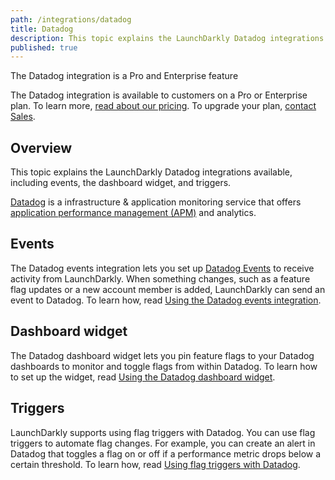 ```yaml
---
path: /integrations/datadog
title: Datadog
description: This topic explains the LaunchDarkly Datadog integrations available, including events and triggers.
published: true
---
```


<Callout intent="primary">
<CalloutTitle>The Datadog integration is a Pro and Enterprise feature</CalloutTitle>
<CalloutDescription>

The Datadog integration is available to customers on a Pro or Enterprise plan. To learn more, [read about our pricing](https://launchdarkly.com/pricing/). To upgrade your plan, [contact Sales](https://launchdarkly.com/contact-sales/).

</CalloutDescription>
</Callout>

## Overview

This topic explains the LaunchDarkly Datadog integrations available, including events, the dashboard widget, and triggers.

[Datadog](https://www.datadoghq.com/) is a infrastructure & application monitoring service that offers [application performance management (APM)](https://en.m.wikipedia.org/wiki/Application_performance_management) and analytics.

## Events

The Datadog events integration lets you set up [Datadog Events](https://docs.datadoghq.com/api/?lang=bash#events) to receive activity from LaunchDarkly. When something changes, such as a feature flag updates or a new account member is added, LaunchDarkly can send an event to Datadog. To learn how, read [Using the Datadog events integration](/integrations/datadog/events).

## Dashboard widget

The Datadog dashboard widget lets you pin feature flags to your Datadog dashboards to monitor and toggle flags from within Datadog. To learn how to set up the widget, read [Using the Datadog dashboard widget](/integrations/datadog/dashboard-widget).

## Triggers

LaunchDarkly supports using flag triggers with Datadog. You can use flag triggers to automate flag changes. For example, you can create an alert in Datadog that toggles a flag on or off if a performance metric drops below a certain threshold. To learn how, read [Using flag triggers with Datadog](/integrations/datadog/triggers).

